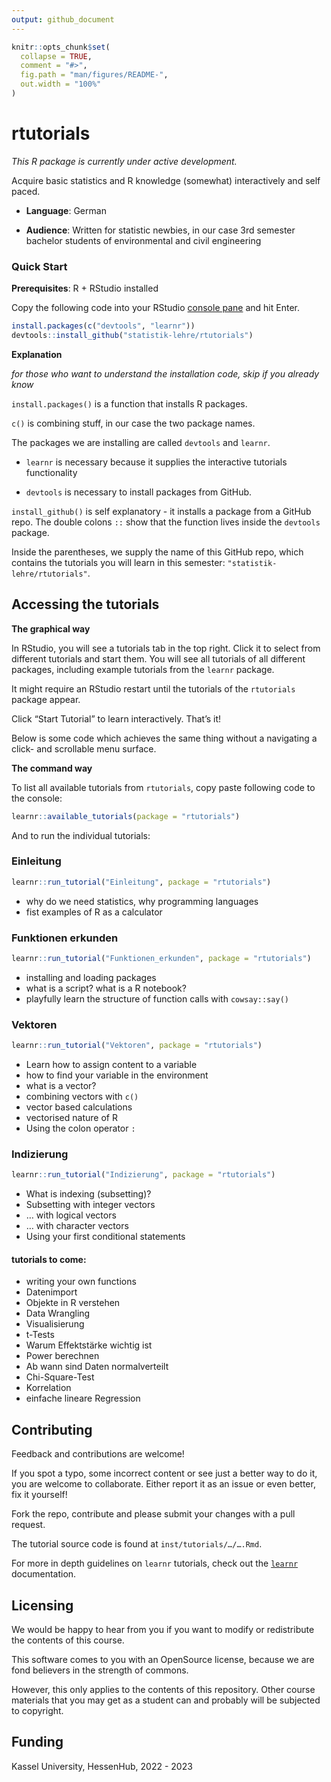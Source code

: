 ```yaml
---
output: github_document
---
```


<!-- README.md is generated from README.Rmd. Please edit that file -->

```r
knitr::opts_chunk$set(
  collapse = TRUE,
  comment = "#>",
  fig.path = "man/figures/README-",
  out.width = "100%"
)
```

# rtutorials

<!-- badges: start -->

<!-- badges: end -->

*This R package is currently under active development.*

Acquire basic statistics and R knowledge (somewhat) interactively and self paced.

- **Language**: German

- **Audience**: Written for statistic newbies, in our case 3rd semester bachelor students of environmental and civil engineering

### Quick Start

**Prerequisites**: R + RStudio installed

Copy the following code into your RStudio [console pane](https://cengel.github.io/R-intro/backgroud.html#rstudio-console-and-command-prompt) and hit Enter.

``` r
install.packages(c("devtools", "learnr"))
devtools::install_github("statistik-lehre/rtutorials")
```

**Explanation** 

*for those who want to understand the installation code, skip if you already know*


`install.packages()` is a function that installs R packages. 

`c()` is combining stuff, in our case the two package names.

The packages we are installing are called `devtools` and `learnr`. 

- `learnr` is necessary because it supplies the interactive tutorials functionality

- `devtools` is necessary to install packages from GitHub.

`install_github()` is self explanatory - it installs a package from a GitHub repo. The double colons `::` show that the function lives inside the `devtools` package. 

Inside the parentheses, we supply the name of this GitHub repo, which contains the tutorials you will learn in this semester: `"statistik-lehre/rtutorials"`.

## Accessing the tutorials

**The graphical way**

In RStudio, you will see a tutorials tab in the top right. Click it to
select from different tutorials and start them. You will see all tutorials of all different packages, including example tutorials from the `learnr` package. 

It might require an RStudio restart until the tutorials of the `rtutorials` package appear. 

Click "Start Tutorial" to learn interactively. That's it! 

Below is some code which achieves the same thing without a navigating a click- and scrollable menu surface.

**The command way**

To list all available tutorials from `rtutorials`, copy paste following code to the console:

``` r
learnr::available_tutorials(package = "rtutorials")
```

And to run the individual tutorials:

### Einleitung

```r
learnr::run_tutorial("Einleitung", package = "rtutorials")
```
- why do we need statistics, why programming languages
- fist examples of R as a calculator


### Funktionen erkunden

```r
learnr::run_tutorial("Funktionen_erkunden", package = "rtutorials")
```

   - installing and loading packages
   - what is a script? what is a R notebook?
   - playfully learn the structure of function calls with `cowsay::say()`
   

### Vektoren

```r
learnr::run_tutorial("Vektoren", package = "rtutorials")
```

   - Learn how to assign content to a variable
   - how to find your variable in the environment
   - what is a vector?
   - combining vectors with `c()`
   - vector based calculations
   - vectorised nature of R 
   - Using the colon operator `:`

### Indizierung

```r
learnr::run_tutorial("Indizierung", package = "rtutorials")
```

   - What is indexing (subsetting)?
   - Subsetting with integer vectors
   - … with logical vectors
   - … with character vectors
   - Using your first conditional statements

#### tutorials to come:

- writing your own functions
- Datenimport
- Objekte in R verstehen 
- Data Wrangling
- Visualisierung
- t-Tests
- Warum Effektstärke wichtig ist
- Power berechnen
- Ab wann sind Daten normalverteilt
- Chi-Square-Test
- Korrelation
- einfache lineare Regression


## Contributing

Feedback and contributions are welcome!

If you spot a typo, some incorrect content or see just a better way to do it, you
are welcome to collaborate. Either report it as an issue or even better, fix it
yourself!

Fork the repo, contribute and please submit your changes with a pull request. 

The tutorial source code is found at `inst/tutorials/…/….Rmd`.

For more in depth guidelines on `learnr` tutorials, check out the 
[`learnr`](https://rstudio.github.io/learnr/) documentation. 

## Licensing

We would be happy to hear from you if you want to modify or redistribute the contents of this course. 

This software comes to you with an OpenSource license, because we are fond believers in the strength of commons.

However, this only applies to the contents of this repository. Other course materials that you may get as a student can and probably will be subjected to copyright.


## Funding

Kassel University, HessenHub, 2022 - 2023
